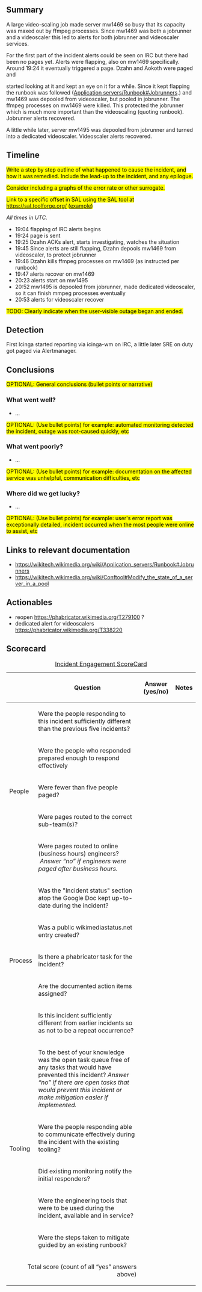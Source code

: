 {{irdoc|status=draft}}

== Summary ==
{{Incident scorecard
| task = T279100
| paged-num = 2
| responders-num = 1
| coordinators = Dzahn
| start = 2023-05-19 19:04:00
| end = 2023-05-19 19:49:00
| metrics = No relevant SLOs exist
| impact = The user who uploaded those videos has to wait a bit longer to get different formats. Possibly other users waited a bit longer for other jobs.
}}

<!-- Reminder: No private information on this page! -->A large video-scaling job made server mw1469 so busy that its capacity was maxed out by ffmpeg processes. Since mw1469 was both a jobrunner and a videoscaler this led to alerts for both jobrunner and videoscaler services.

For the first part of the incident alerts could be seen on IRC but there had been no pages yet. Alerts were flapping, also on mw1469 specifically. Around 19:24 it eventually triggered a page. Dzahn and Aokoth were paged and

started looking at it and kept an eye on it for a while. Since it kept flapping the runbook was followed ([[Application servers/Runbook#Jobrunners]].) and mw1469 was depooled from videoscaler, but pooled in jobrunner. The ffmpeg processes on mw1469 were killed. This protected the jobrunner which is much more important than the videoscaling (quoting runbook). Jobrunner alerts recovered. 

A little while later, server mw1495 was depooled from jobrunner and turned into a dedicated videoscaler. Videoscaler alerts recovered.

{{TOC|align=right}}

==Timeline==
<mark>Write a step by step outline of what happened to cause the incident, and how it was remedied.  Include the lead-up to the incident, and any epilogue.</mark>

<mark>Consider including a graphs of the error rate or other surrogate.</mark>

<mark>Link to a specific offset in SAL using the SAL tool at https://sal.toolforge.org/ ([https://sal.toolforge.org/production?q=synchronized&d=2012-01-01 example])</mark>

''All times in UTC.''

*19:04 flapping of IRC alerts begins
*19:24 page is sent
*19:25 Dzahn ACKs alert, starts investigating, watches the situation
*19:45 Since alerts are still flapping, Dzahn depools mw1469 from videoscaler, to protect jobrunner
*19:46 Dzahn kills ffmpeg processes on mw1469 (as instructed per runbook)
*19:47 alerts recover on mw1469
*20:23 alerts start on mw1495
*20:52 mw1495 is depooled from jobrunner, made dedicated videoscaler, so it can finish mmpeg processes eventually
*20:53 alerts for videoscaler recover
<!-- Reminder: No private information on this page! -->
<mark>TODO: Clearly indicate when the user-visible outage began and ended.</mark>

==Detection==

First Icinga started reporting via icinga-wm on IRC, a little later SRE on duty got paged via Alertmanager.

==Conclusions ==

<mark>OPTIONAL: General conclusions (bullet points or narrative)</mark>

===What went well?===

* …

<mark>OPTIONAL: (Use bullet points) for example: automated monitoring detected the incident, outage was root-caused quickly, etc</mark>

===What went poorly?===

* …

<mark>OPTIONAL: (Use bullet points) for example: documentation on the affected service was unhelpful, communication difficulties, etc</mark>

===Where did we get lucky?===

* …

<mark>OPTIONAL: (Use bullet points) for example: user's error report was exceptionally detailed, incident occurred when the most people were online to assist, etc</mark>

==Links to relevant documentation==

* https://wikitech.wikimedia.org/wiki/Application_servers/Runbook#Jobrunners
* https://wikitech.wikimedia.org/wiki/Conftool#Modify_the_state_of_a_server_in_a_pool

==Actionables==

* reopen https://phabricator.wikimedia.org/T279100 ?
* dedicated alert for videoscalers https://phabricator.wikimedia.org/T338220

==Scorecard==


{| class="wikitable"
|+[[Incident Scorecard|Incident Engagement  ScoreCard]]
!
!Question
!Answer
(yes/no)
!Notes
|-
! rowspan="5" |People
|Were the people responding to this incident sufficiently different than the previous five incidents? 
|
|
|-
|Were the people who responded prepared enough to respond effectively
|
|
|-
|Were fewer than five people paged?
|
|
|-
|Were pages routed to the correct sub-team(s)?
|
|
|-
|Were pages routed to online (business hours) engineers?  ''Answer “no” if engineers were paged after business hours.''
|
|
|-
! rowspan="5" |Process
|Was the "Incident status" section atop the Google Doc kept up-to-date during the incident?
|
|
|-
| Was a public wikimediastatus.net entry created? 
|
|
|-
|Is there a phabricator task for the incident?
|
|
|-
|Are the documented action items assigned?
|
|
|-
|Is this incident sufficiently different from earlier incidents so as not to be a repeat occurrence? 
|
|
|-
! rowspan="5" |Tooling
|To the best of your knowledge was the open task queue free of any tasks that would have prevented this incident? ''Answer “no” if there are''
''open tasks that would prevent this incident or make mitigation easier if implemented.''
|
|
|-
| Were the people responding able to communicate effectively during the incident with the existing tooling?
|
|
|-
|Did existing monitoring notify the initial responders?
|
|
|-
|Were the engineering tools that were to be used during the incident, available and in service? 
|
|
|-
|Were the steps taken to mitigate guided by an existing runbook?
|
|
|-
! colspan="2" align="right" |Total score (count of all “yes” answers above)
|
|
|}
